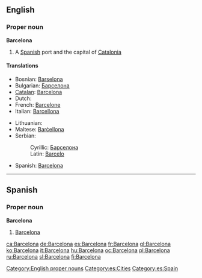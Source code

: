 ==English==

===Proper noun===
{{wikipedia}}
'''Barcelona'''

# A [[Spanish]] port and the capital of [[Catalonia]]

====Translations====
{{trans-top|capital of Catalonia}}
* Bosnian: [[Barselona]] {{f}}
* Bulgarian: [[Барселона]] {{f}}
* [[Catalan]]: [[Barcelona]] {{f}}
* Dutch: {{t|nl|Barcelona|n}}
* French: [[Barcelone]]
* Italian: [[Barcellona]] {{f}}
{{trans-mid}}
* Lithuanian: {{t|lt|Barselona|f}}
* Maltese: [[Barċellona]]
* Serbian:
*: Cyrillic: [[Барселона]] {{f}}
*: Latin: [[Barcelo]] {{f}}
* Spanish: [[#Spanish|Barcelona]]
{{trans-bottom}}

[[Category:English proper nouns]]

----

==Spanish==

===Proper noun===
'''Barcelona'''

# [[#English|Barcelona]]

[[Category:es:Cities]]
[[Category:es:Spain]]

[[ca:Barcelona]]
[[de:Barcelona]]
[[es:Barcelona]]
[[fr:Barcelona]]
[[gl:Barcelona]]
[[ko:Barcelona]]
[[it:Barcelona]]
[[hu:Barcelona]]
[[oc:Barcelona]]
[[pl:Barcelona]]
[[ru:Barcelona]]
[[sl:Barcelona]]
[[fi:Barcelona]]